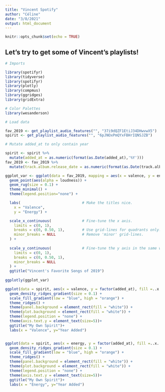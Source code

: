 ```yaml
---
title: "Vincent Spotify"
author: "Céline"
date: "3/8/2021"
output: html_document
---
```


```r
knitr::opts_chunk$set(echo = TRUE)
```

## Let's try to get some of Vincent's playlists!

```r
# Imports

library(spotifyr)
library(tidyverse)
library(spotifyr)
library(plotly)
library(compmus)
library(ggridges)
library(gridExtra)

# Color Palettes
library(wesanderson)
```


```r
# Load data

fav_2019 <- get_playlist_audio_features("", "37i9dQZF1EtiJ34DHwvwX5")
spirit <- get_playlist_audio_features("", "6pJNOxPmQYxFBHrIQNSJZB")
```

```r
# Mutate added_at to only contain year

spirit <- spirit %>%
  mutate(added_at = as.numeric(format(as.Date(added_at),'%Y')))
fav_2019 <- fav_2019 %>%
  mutate(track.album.release_date = as.numeric(format(as.Date(track.album.release_date),'%Y')))

```


```r
ggplot_var <- ggplot(data = fav_2019, mapping = aes(x = valence, y = energy, size = track.duration_ms, color = track.album.name, label=track.name)) + 
  geom_point(aes(alpha = loudness)) +
  geom_rug(size = 0.1) +
  theme_minimal() + 
  theme(legend.position="none") +

  labs(                            # Make the titles nice.
    x = "Valence",
    y = "Energy") +

  scale_x_continuous(              # Fine-tune the x axis.
    limits = c(0, 1),
    breaks = c(0, 0.50, 1),        # Use grid-lines for quadrants only.
    minor_breaks = NULL            # Remove 'minor' grid-lines.
  ) +
  
  scale_y_continuous(              # Fine-tune the y axis in the same way.
    limits = c(0, 1),
    breaks = c(0, 0.50, 1),
    minor_breaks = NULL
  ) +
  ggtitle("Vincent's Favorite Songs of 2019")
  
ggplotly(ggplot_var)

```

```r
ggplot(data = spirit, aes(x = valence, y = factor(added_at), fill =..x..)) + 
  geom_density_ridges_gradient(size = 0.1) + 
  scale_fill_gradient(low = "blue", high = "orange") + 
  theme_ridges() + 
  theme(panel.background = element_rect(fill = "white")) +
  theme(plot.background = element_rect(fill = "white")) +
  theme(legend.position = "none") +
  theme(axis.text.y = element_text(size=5))+
  ggtitle("My Own Spirit")+
  labs(x = "Valence", y="Year Added")



```

```r
ggplot(data = spirit, aes(x = energy, y = factor(added_at), fill =..x..)) + 
  geom_density_ridges_gradient(size = 0.1) + 
  scale_fill_gradient(low = "blue", high = "orange") + 
  theme_ridges() + 
  theme(panel.background = element_rect(fill = "white")) +
  theme(plot.background = element_rect(fill = "white")) +
  theme(legend.position = "none") +
  theme(axis.text.y = element_text(size=5))+
  ggtitle("My Own Spirit")+
  labs(x = "Energy", y="Year Added")
```


